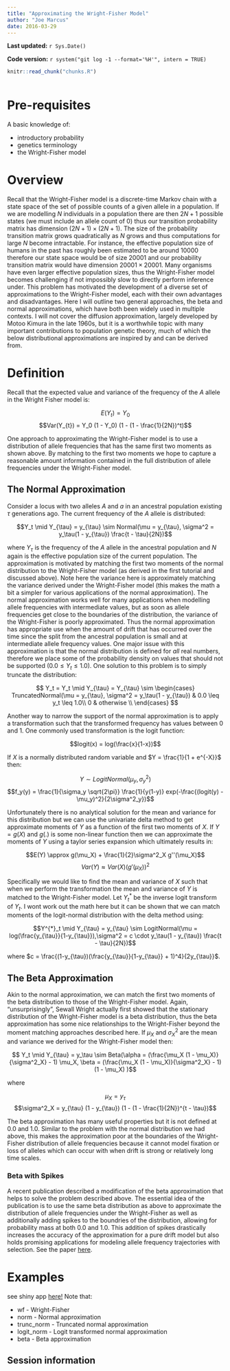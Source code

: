 ```yaml
---
title: "Approximating the Wright-Fisher Model"
author: "Joe Marcus"
date: 2016-03-29
---
```


**Last updated:** `r Sys.Date()`

**Code version:** `r system("git log -1 --format='%H'", intern = TRUE)`

```r
knitr::read_chunk("chunks.R")
```

```r
```

# Pre-requisites

A basic knowledge of:

* introductory probability
* genetics terminology  
* the Wright-Fisher model 

# Overview

Recall that the Wright-Fisher model is a discrete-time Markov chain with a state space of the set of possible counts of a given allele in a population. If we are modelling $N$ individuals in a population there are then $2N + 1$ possible states (we must include an allele count of $0$) thus our transition probability matrix has dimension $(2N + 1) \times (2N + 1)$. The size of the probability transition matrix grows quadratically as $N$ grows and thus computations for large $N$ become intractable. For instance, the effective population size of humans in the past has roughly been estimated to be around $10000$ therefore our state space would be of size $20001$ and our probability transition matrix would have dimension $20001 \times 20001$. Many organisms have even larger effective population sizes, thus the Wright-Fisher model becomes challenging if not impossibly slow to directly perform inference under. This problem has motivated the development of a diverse set of approximations to the Wright-Fisher model, each with their own advantages and disadvantages. Here I will outline two general approaches, the beta and normal approximations, which have both been widely used in multiple contexts. I will not cover the diffusion approximation, largely developed by Motoo Kimura in the late 1960s, but it is a worthwhile topic with many important contributions to population genetic theory, much of which the below distributional approximations are inspired by and can be derived from.

# Definition

Recall that the expected value and variance of the frequency of the $A$ allele in the Wright Fisher model is:

$$E(Y_t) = Y_0$$
$$Var(Y_{t}) =  Y_0 (1 - Y_0) (1 - (1 - \frac{1}{2N})^t)$$

One approach to approximating the Wright-Fisher model is to use a distribution of allele frequencies that has the same first two moments as shown above. By matching to the first two moments we hope to capture a reasonable amount information contained in the full distribution of allele frequencies under the Wright-Fisher model.

## The Normal Approximation

Consider a locus with two alleles $A$ and $a$ in an ancestral population existing $\tau$ generations ago. The current frequency of the $A$ allele is distributed:

$$Y_t \mid Y_{\tau} = y_{\tau} \sim Normal(\mu = y_{\tau}, \sigma^2 = y_\tau(1 - y_{\tau}) \frac{t - \tau}{2N})$$

where $Y_{\tau}$ is the frequency of the $A$ allele in the ancestral population and $N$ again is the effective population size of the current population. The approximation is motivated by matching the first two moments of the normal distribution to the Wright-Fisher model (as derived in the first tutorial and discussed above). Note here the variance here is approximately matching the variance derived under the Wright-Fisher model (this makes the math a bit a simpler for various applications of the normal approximation). The normal approximation works well for many applications when modelling allele frequencies with intermediate values, but as soon as allele frequencies get close to the boundaries of the distribution, the variance of the Wright-Fisher is poorly approximated. Thus the normal approximation has appropriate use when the amount of drift that has occurred over the time since the split from the ancestral population is small and at intermediate allele frequency values. One major issue with this approximation is that the normal distribution is defined for *all* real numbers, therefore we place some of the probability density on values that should not be supported ($0.0 \leq Y_t \leq 1.0$). One solution to this problem is to simply truncate the distribution:

$$
Y_t = Y_t \mid Y_{\tau} = Y_{\tau} \sim 
\begin{cases}
  TruncatedNormal(\mu = y_{\tau}, \sigma^2 = y_\tau(1 - y_{\tau}) & 0.0 \leq  y_t \leq 1.0\\
  0 & otherwise \\
\end{cases}
$$

Another way to narrow the support of the normal approximation is to apply a transformation such that the transformed frequency has values between 0 and 1. One commonly used transformation is the logit function:

$$logit(x) = log(\frac{x}{1-x})$$

If $X$ is a normally distributed random variable and $Y = \frac{1}{1 + e^{-X}}$ then:

$$Y \sim LogitNormal(\mu_y, \sigma^2_y)$$
$$f_y(y) = \frac{1}{\sigma_y \sqrt{2\pi}} \frac{1}{y(1-y)} exp(-\frac{(logit(y) - \mu_y)^2}{2\sigma^2_y})$$

Unfortunately there is no analytical solution for the mean and variance for this distribution but we can use the univariate delta method to get approximate moments of $Y$ as a function of the first two moments of $X$. If $Y = g(X)$ and $g(.)$ is some non-linear function then we can approximate the moments of $Y$ using a taylor series expansion which ultimately results in:

$$E(Y) \approx g(\mu_X) + \frac{1}{2}\sigma^2_X g''(\mu_X)$$
$$Var(Y) \approx Var(X)(g'(\mu_X))^2$$

Specifically we would like to find the mean and variance of $X$ such that when we perform the transformation the mean and variance of $Y$ is matched to the Wright-Fisher model. Let $Y^{*}_t$ be the inverse logit transform of $Y_t$. I wont work out the math here but it can be shown that we can match moments of the logit-normal distribution with the delta method using:

$$Y^{*}_t \mid Y_{\tau} = y_{\tau} \sim LogitNormal(\mu = log(\frac{y_{\tau}}{1-y_{\tau}}),\sigma^2 = c \cdot y_\tau(1 - y_{\tau}) \frac{t - \tau}{2N})$$

where $c = \frac{(1-y_{\tau})(\frac{y_{\tau}}{1-y_{\tau}} + 1)^4}{2y_{\tau}}$.

## The Beta Approximation 

Akin to the normal approximation, we can match the first two moments of the beta distribution to those of the Wright-Fisher model. Again, "unsurprisingly", Sewall Wright actually first showed that the stationary distribution of the Wright-Fisher model is a beta distribution, thus the beta approximation has some nice relationships to the Wright-Fisher beyond the moment matching approaches described here. If $\mu_X$ and $\sigma^2_X$ are the mean and variance we derived for the Wright-Fisher model then:

$$ Y_t \mid Y_{\tau} = y_\tau \sim Beta(\alpha = (\frac{\mu_X (1 - \mu_X)}{\sigma^2_X} - 1) \mu_X, \beta = (\frac{\mu_X (1 - \mu_X)}{\sigma^2_X} - 1) (1 - \mu_X) )$$

where

$$\mu_X = y_{\tau}$$
$$\sigma^2_X = y_{\tau} (1 - y_{\tau}) (1 - (1 - \frac{1}{2N})^{t - \tau})$$

The beta approximation has many useful properties but it is not defined at 0.0 and 1.0. Similar to the problem with the normal distribution we had above, this makes the approximation poor at the boundaries of the Wright-Fisher distribution of allele frequencies because it cannot model fixation or loss of alleles which can occur with when drift is strong or relatively long time scales.

### Beta with Spikes

A recent publication described a modification of the beta approximation that helps to solve the problem described above. The essential idea of the publication is to use the same beta distribution as above to approximate the distribution of allele frequencies under the Wright-Fisher as well as additionally adding spikes to the boundries of the distribution, allowing for probability mass at both 0.0 and 1.0. This addition of spikes drastically increases the accuracy of the approximation for a pure drift model but also holds promising applications for modeling allele frequency trajectories with selection. See the paper [here](http://www.genetics.org/content/early/2015/08/26/genetics.115.179606).

# Examples

see shiny app [here!](https://jhmarcus.shinyapps.io/daf_approximation/) Note that:

* wf - Wright-Fisher
* norm - Normal approximation
* trunc_norm - Truncated normal approximation
* logit_norm - Logit transformed normal approximation
* beta - Beta approximation 

## Session information

```r
```
